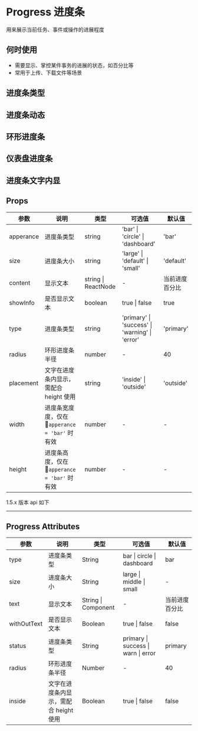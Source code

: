 # Progress 进度条

用来展示当前任务、事件或操作的进展程度

## 何时使用

- 需要显示、掌控某件事务的进展的状态，如百分比等
- 常用于上传、下载文件等场景

## 进度条类型


<DemoType />

## 进度条动态


<DemoActive />

## 环形进度条


<DemoCircle />

## 仪表盘进度条


<DemoDash />

## 进度条文字内显


<DemoWord />

## Props

| 参数      | 说明                                          | 类型                | 可选值                                         | 默认值         |
| --------- | --------------------------------------------- | ------------------- | ---------------------------------------------- | -------------- |
| apperance | 进度条类型                                    | string              | 'bar' \| 'circle' \| 'dashboard'               | 'bar'          |
| size      | 进度条大小                                    | string              | 'large' \| 'default' \| 'small'                | 'default'      |
| content   | 显示文本                                      | string \| ReactNode | -                                              | 当前进度百分比 |
| showInfo  | 是否显示文本                                  | boolean             | true \| false                                  | true           |
| type      | 进度条类型                                    | string              | 'primary' \| 'success' \| 'warning' \| 'error' | 'primary'      |
| radius    | 环形进度条半径                                | number              | -                                              | 40             |
| placement | 文字在进度条内显示，需配合 height 使用        | string              | 'inside' \| 'outside'                          | 'outside'      |
| width     | 进度条宽度度，仅在 `apperance = 'bar'` 时有效 | number              | -                                              | -              |
| height    | 进度条高度，仅在 `apperance = 'bar'` 时有效   | number              | -                                              | -              |

<div style={{ position: 'relative' }}>
  <span
    style={{
      position: 'absolute',
      background: '#fff',
      left: '50%',
      transform: 'translate(-50%, -50%)',
      fontSize: '14px',
      padding: 8,
      color: '#999'
    }}
  >
    1.5.x 版本 api 如下
  </span>
  <hr style={{ marginTop: 50, marginBottom: 20, border: '0.5px dashed #c8c8c8' }} />
</div>

## Progress Attributes

| 参数        | 说明                                   | 类型                | 可选值                              | 默认值         |
| ----------- | -------------------------------------- | ------------------- | ----------------------------------- | -------------- |
| type        | 进度条类型                             | String              | bar \| circle \| dashboard          | bar            |
| size        | 进度条大小                             | String              | large \| middle \| small            | -              |
| text        | 显示文本                               | String \| Component | -                                   | 当前进度百分比 |
| withOutText | 是否显示文本                           | Boolean             | true \| false                       | false          |
| status      | 进度条类型                             | String              | primary \| success \| warn \| error | primary        |
| radius      | 环形进度条半径                         | Number              | -                                   | 40             |
| inside      | 文字在进度条内显示，需配合 height 使用 | Boolean             | true \| false                       | false          |
